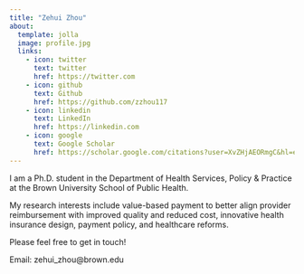 ```yaml
---
title: "Zehui Zhou"
about:
  template: jolla
  image: profile.jpg
  links:
    - icon: twitter
      text: twitter
      href: https://twitter.com
    - icon: github
      text: Github
      href: https://github.com/zzhou117
    - icon: linkedin
      text: LinkedIn
      href: https://linkedin.com
    - icon: google
      text: Google Scholar
      href: https://scholar.google.com/citations?user=XvZHjAEORmgC&hl=en&inst=7213243471243491304
---
```


I am a Ph.D. student in the Department of Health Services, Policy & Practice at the Brown University School of Public Health.

My research interests include value-based payment to better align provider reimbursement with improved quality and reduced cost, innovative health insurance design, payment policy, and healthcare reforms.

Please feel free to get in touch!

Email: zehui_zhou@brown.edu